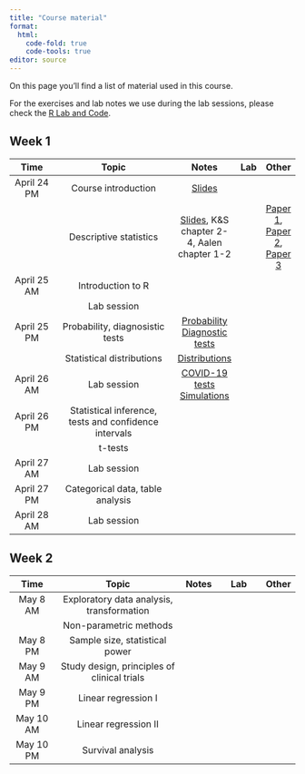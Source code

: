 ```yaml
---
title: "Course material"
format: 
  html:
    code-fold: true
    code-tools: true
editor: source
---
```


On this page you'll find a list of material used in this course.

For the exercises and lab notes we use during the lab sessions, please check the [R Lab and Code](https://ocbe-uio.github.io/teaching_mf9130e/lab/overview.html).

## Week 1

|     Time      |                  Topic                   |   Notes    |  Lab | Other |
|:-------------:|:-----------------------------------------:|:---------:|:----:|:-----:|
| April 24 PM  | Course introduction | [Slides](Module1-Part1-Course_introduction.pdf) |  | |
|              | Descriptive statistics| [Slides](Module1-Part2-Data_and_descriptive_statistics_full.pdf), K&S chapter 2-4, Aalen chapter 1-2  |  | [Paper 1](Gerstung_2015.pdf), [Paper 2](Kristiansen_2022.pdf), [Paper 3](PreventADALL_2022.pdf) |
| April 25 AM  | Introduction to R | | | |
|              | Lab session | | | |
| April 25 PM | Probability, diagnosistic tests  | [Probability](notes_probability.qmd) [Diagnostic tests](notes_diagnostic_tests.qmd) |     |       |
|             |  Statistical distributions   |  [Distributions](notes_distributions.qmd)  |     |       |
| April 26 AM |  Lab session  |  [COVID-19 tests](lab_diagnostic_tests.qmd)   [Simulations](lab_distributions.qmd)  |     | |
| April 26 PM |  Statistical inference, tests and confidence intervals         |  |  | |
|             |  t-tests         |  |  | |
| April 27 AM |  Lab session         |  |  | |
| April 27 PM |  Categorical data, table analysis        |  |  | |
| April 28 AM |  Lab session        |  |  | |



## Week 2


|     Time      |                  Topic                   |   Notes     |  Lab | Other |
|:-------------:|:----------------------------------------:|:--------:|:-------------:|:--------:|
| May 8 AM  | Exploratory data analysis, transformation | | | |
|                  | Non-parametric methods | | | |
| May 8 PM | Sample size, statistical power          | | | | |
| May 9 AM | Study design, principles of clinical trials          | |  | |
| May 9 PM | Linear regression I        | |  | |
| May 10 AM | Linear regression II          | |  | |
| May 10 PM | Survival analysis          | |  | |






